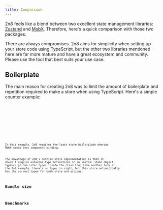 ```yaml
---
title: Comparison
---
```



2n8 feels like a blend between two excellent state management libraries:
[Zustand](https://zustand.docs.pmnd.rs/) and [MobX](https://mobx.js.org/).
Therefore, here's a quick comparison with those two packages.

<Aside>
  There are always compromises. 2n8 aims for simplicity when setting up your
  store code using TypeScript, but the other two libraries mentioned here are
  far more mature and have a great ecosystem and community. Please use the tool
  that best suits your use case.
</Aside>

## Boilerplate

The main reason for creating 2n8 was to limit the amount of boilerplate and
repetition required to make a store when using TypeScript. Here's a simple
counter example:

<Tabs>
  <TabItem label="2n8">
    <Code showLineNumbers code={counter} lang="tsx" title="Counter.tsx" />
  </TabItem>
  <TabItem label="Zustand">
    <Code showLineNumbers code={zustand} lang="tsx" title="Counter.tsx" />
  </TabItem>
  <TabItem label="MobX">
    <Code showLineNumbers code={mobx} lang="tsx" title="Counter.tsx" />
  </TabItem>
</Tabs>

In this example, 2n8 requires the least store boilerplate whereas MobX needs
less component binding.

The advantage of 2n8's concise store implementation is that it doesn't require
external type definitions or an initial state object. TypeScript can infer types
inside the class too; take another look at the 2n8 example, there's no types in
sight, but this store automatically has the correct types for both state and
actions.

## Bundle size

## Benchmarks
